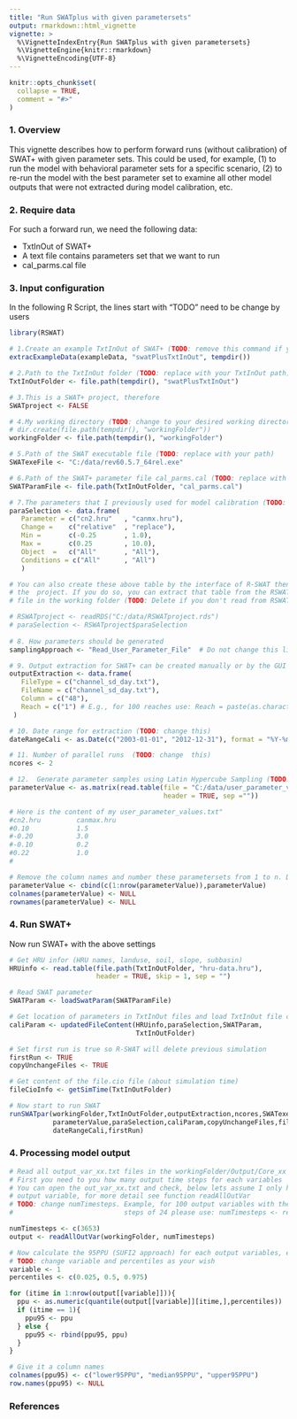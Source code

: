 ```yaml
---
title: "Run SWATplus with given parametersets"
output: rmarkdown::html_vignette
vignette: >
  %\VignetteIndexEntry{Run SWATplus with given parametersets}
  %\VignetteEngine{knitr::rmarkdown}
  %\VignetteEncoding{UTF-8}
---
```


```r
knitr::opts_chunk$set(
  collapse = TRUE,
  comment = "#>"
)
```

### 1. Overview
This vignette describes how to perform forward runs (without calibration) of SWAT+ with given parameter sets. This could be used, for example, (1) to run the model with behavioral parameter sets for a specific scenario, (2) to re-run the model with the best parameter set to examine all other model outputs that were not extracted during model calibration, etc.


### 2. Require data
For such a forward run, we need the following data:

* TxtInOut of SWAT+ 
* A text file contains parameters set that we want to run
* cal_parms.cal file

### 3. Input configuration
In the following R Script, the lines start with "TODO" need to be change by users

```r
library(RSWAT)

# 1.Create an example TxtInOut of SWAT+ (TODO: remove this command if you already # had the TxtInOut folder of SWAT+)
extracExampleData(exampleData, "swatPlusTxtInOut", tempdir())

# 2.Path to the TxtInOut folder (TODO: replace with your TxtInOut path)
TxtInOutFolder <- file.path(tempdir(), "swatPlusTxtInOut")

# 3.This is a SWAT+ project, therefore
SWATproject <- FALSE

# 4.My working directory (TODO: change to your desired working directory)
# dir.create(file.path(tempdir(), "workingFolder"))
workingFolder <- file.path(tempdir(), "workingFolder")

# 5.Path of the SWAT executable file (TODO: replace with your path)
SWATexeFile <- "C:/data/rev60.5.7_64rel.exe"

# 6.Path of the SWAT+ parameter file cal_parms.cal (TODO: replace with your path)
SWATParamFile <- file.path(TxtInOutFolder, "cal_parms.cal")

# 7.The parameters that I previously used for model calibration (TODO: change to your paraSelection)
paraSelection <- data.frame(
   Parameter = c("cn2.hru"   , "canmx.hru"),
   Change =    c("relative"  , "replace"),
   Min =       c(-0.25       , 1.0),
   Max =       c(0.25        , 10.0),
   Object  =   c("All"       , "All"),
   Conditions = c("All"      , "All")
   )

# You can also create these above table by the interface of R-SWAT then save 
# the  project. If you do so, you can extract that table from the RSWATproject.rds 
# file in the working folder (TODO: Delete if you don't read from RSWATproject.rds)

# RSWATproject <- readRDS("C:/data/RSWATproject.rds")
# paraSelection <- RSWATproject$paraSelection
  
# 8. How parameters should be generated
samplingApproach <- "Read_User_Parameter_File"  # Do not change this line

# 9. Output extraction for SWAT+ can be created manually or by the GUI (TODO: change this)
outputExtraction <- data.frame(
   FileType = c("channel_sd_day.txt"),
   FileName = c("channel_sd_day.txt"),
   Column = c("48"),
   Reach = c("1") # E.g., for 100 reaches use: Reach = paste(as.character(c(1:100)), collapse  = ",")
 )

# 10. Date range for extraction (TODO: change this)
dateRangeCali <- as.Date(c("2003-01-01", "2012-12-31"), format = "%Y-%m-%d")

# 11. Number of parallel runs  (TODO: change  this)
ncores <- 2

# 12.  Generate parameter samples using Latin Hypercube Sampling (TODO: change this)
parameterValue <- as.matrix(read.table(file = "C:/data/user_parameter_values.txt",
                                       header = TRUE, sep =""))

# Here is the content of my user_parameter_values.txt"
#cn2.hru         canmax.hru
#0.10            1.5
#-0.20           3.0
#-0.10           0.2
#0.22            1.0
#

# Remove the column names and number these parametersets from 1 to n. DONOT change this
parameterValue <- cbind(c(1:nrow(parameterValue)),parameterValue)
colnames(parameterValue) <- NULL
rownames(parameterValue) <- NULL

```


### 4. Run SWAT+

Now run SWAT+ with the above settings

```r
# Get HRU infor (HRU names, landuse, soil, slope, subbasin)
HRUinfo <- read.table(file.path(TxtInOutFolder, "hru-data.hru"), 
                      header = TRUE, skip = 1, sep = "")

# Read SWAT parameter
SWATParam <- loadSwatParam(SWATParamFile)

# Get location of parameters in TxtInOut files and load TxtInOut file content
caliParam <- updatedFileContent(HRUinfo,paraSelection,SWATParam,
                                TxtInOutFolder)

# Set first run is true so R-SWAT will delete previous simulation
firstRun <- TRUE
copyUnchangeFiles <- TRUE

# Get content of the file.cio file (about simulation time)
fileCioInfo <- getSimTime(TxtInOutFolder)

# Now start to run SWAT
runSWATpar(workingFolder,TxtInOutFolder,outputExtraction,ncores,SWATexeFile,
           parameterValue,paraSelection,caliParam,copyUnchangeFiles,fileCioInfo,
           dateRangeCali,firstRun)

```


### 4. Processing model output

```r

# Read all output_var_xx.txt files in the workingFolder/Output/Core_xx
# First you need to you how many output time steps for each variables 
# You can open the out_var_xx.txt and check, below lets assume I only have one 
# output variable, for more detail see function readAllOutVar
# TODO: change numTimesteps. Example, for 100 output variables with the same time 
#                            steps of 24 please use: numTimesteps <- rep(24,100)

numTimesteps <- c(3653) 
output <- readAllOutVar(workingFolder, numTimesteps)

# Now calculate the 95PPU (SUFI2 approach) for each output variables, example for variable 1
# TODO: change variable and percentiles as your wish
variable <- 1
percentiles <- c(0.025, 0.5, 0.975)

for (itime in 1:nrow(output[[variable]])){
  ppu <- as.numeric(quantile(output[[variable]][itime,],percentiles))
  if (itime == 1){
    ppu95 <- ppu
  } else {
    ppu95 <- rbind(ppu95, ppu)
  }
}

# Give it a column names
colnames(ppu95) <- c("lower95PPU", "median95PPU", "upper95PPU")
row.names(ppu95) <- NULL

```


### References




